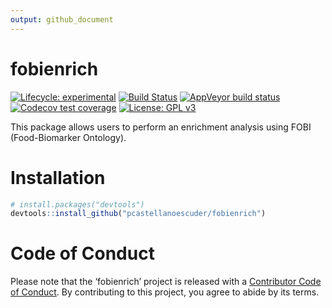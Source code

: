 ```yaml
---
output: github_document
---
```


# fobienrich

<!-- badges: start -->
[![Lifecycle: experimental](https://img.shields.io/badge/lifecycle-experimental-orange.svg)](https://www.tidyverse.org/lifecycle/#experimental)
[![Build Status](https://travis-ci.com/pcastellanoescuder/FOBIEnrichR.svg?branch=master)](https://travis-ci.com/pcastellanoescuder/FOBIEnrichR)
[![AppVeyor build status](https://ci.appveyor.com/api/projects/status/github/pcastellanoescuder/FOBIEnrichR?branch=master&svg=true)](https://ci.appveyor.com/project/pcastellanoescuder/FOBIEnrichR)
[![Codecov test coverage](https://codecov.io/gh/pcastellanoescuder/FOBIEnrichR/branch/master/graph/badge.svg)](https://codecov.io/gh/pcastellanoescuder/FOBIEnrichR?branch=master)
[![License: GPL v3](https://img.shields.io/badge/License-GPLv3-blue.svg)](https://www.gnu.org/licenses/gpl-3.0)
<!-- badges: end -->

This package allows users to perform an enrichment analysis using FOBI (Food-Biomarker Ontology).

# Installation

```r
# install.packages("devtools")
devtools::install_github("pcastellanoescuder/fobienrich")
```

# Code of Conduct

Please note that the 'fobienrich' project is released with a [Contributor Code of Conduct](CODE_OF_CONDUCT.md). By contributing to this project, you agree to abide by its terms.
  
  
